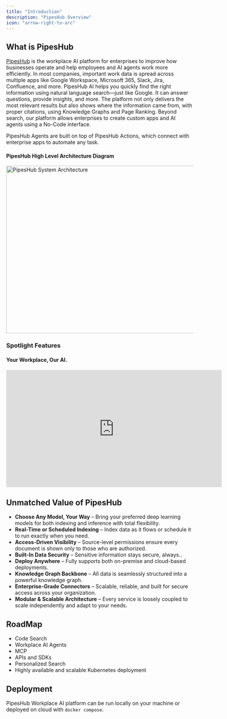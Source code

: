 ```yaml
---
title: "Introduction"
description: "PipesHub Overview"
icon: "arrow-right-to-arc"
---
```


## What is PipesHub

[PipesHub](https://github.com/pipeshub-ai/pipeshub-ai) is the workplace AI platform for enterprises to improve how businesses operate and help employees and AI agents work more efficiently.
In most companies, important work data is spread across multiple apps like Google Workspace, Microsoft 365, Slack, Jira, Confluence, and more. PipesHub AI helps you quickly find the right information using natural language search—just like Google.
It can answer questions, provide insights, and more. The platform not only delivers the most relevant results but also shows where the information came from, with proper citations, using Knowledge Graphs and Page Ranking.
Beyond search, our platform allows enterprises to create custom apps and AI agents using a No-Code interface.

PipesHub Agents are built on top of PipesHub Actions, which connect with enterprise apps to automate any task.

#### PipesHub High Level Architecture Diagram

<Frame>
  <img
    width="800"
    height="450"
    src="/images/system-architecture/pipeshub-system-architecture.png"
    alt="PipesHub System Architecture"
  />
</Frame>

### **Spotlight Features**

#### Your Workplace, Our AI.
<iframe
  width="580"
  height="315"
  src="https://www.youtube.com/embed/czDNbS_OEDQ?si=qg11NYoug0yrChlr"
  title="PipesHub Workplace AI"
  frameborder="0"
  allow="accelerometer; autoplay; clipboard-write; encrypted-media; gyroscope; picture-in-picture; web-share; fullscreen;"
  allowfullscreen
></iframe>

## Unmatched Value of PipesHub
- **Choose Any Model, Your Way** – Bring your preferred deep learning models for both indexing and inference with total flexibility.
- **Real-Time or Scheduled Indexing** – Index data as it flows or schedule it to run exactly when you need. 
- **Access-Driven Visibility** – Source-level permissions ensure every document is shown only to those who are authorized.
- **Built-In Data Security** – Sensitive information stays secure, always..
- **Deploy Anywhere** – Fully supports both on-premise and cloud-based deployments.
- **Knowledge Graph Backbone** – All data is seamlessly structured into a powerful knowledge graph.
- **Enterprise-Grade Connectors** – Scalable, reliable, and built for secure access across your organization.
- **Modular & Scalable Architecture** – Every service is loosely coupled to scale independently and adapt to your needs.

## RoadMap
- Code Search
- Workplace AI Agents
- MCP
- APIs and SDKs
- Personalized Search
- Highly available and scalable Kubernetes deployment

## Deployment
PipesHub Workplace AI platform can be run locally on your machine or deployed on cloud with `docker compose`.
